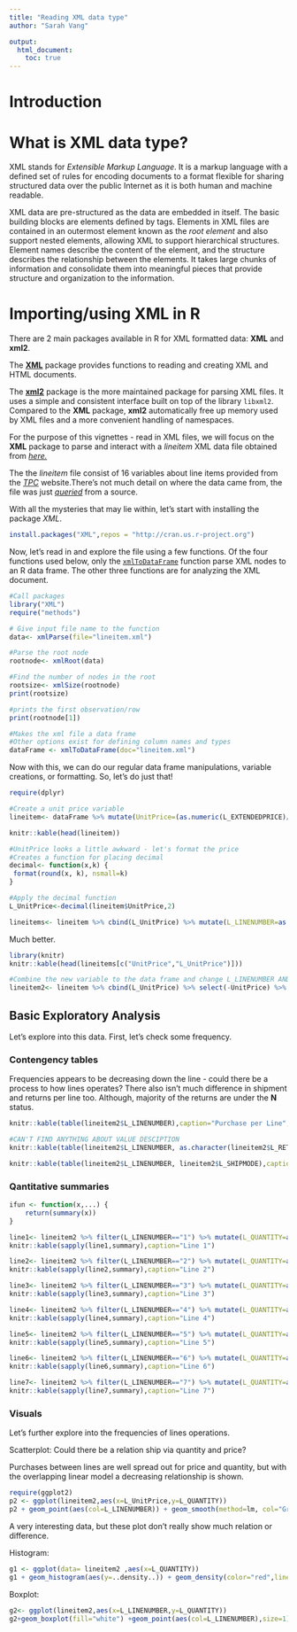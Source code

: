 ---
title: "Reading XML data type"
author: "Sarah Vang"

output: 
  html_document:
    toc: true
---

# Introduction

# What is XML data type?
XML stands for *Extensible Markup Language*. It is a markup language with a defined set of rules for encoding documents to a format flexible for sharing structured data over the public Internet as it is both human and machine readable.

XML data are pre-structured as the data are embedded in itself. The basic building blocks are elements defined by tags. Elements in XML files are contained in an outermost element known as the *root element* and also support nested elements, allowing XML to support hierarchical structures. Element names describe the content of the element, and the structure describes the relationship between the elements. It takes large chunks of information and consolidate them into meaningful pieces that provide structure and organization to the information. 

# Importing/using XML in R
There are 2 main packages available in R for XML formatted data: **XML** and **xml2**. 

The [**XML**](https://cran.r-project.org/web/packages/XML/XML.pdf) package provides functions to reading and creating XML and HTML documents.

The [**xml2**](https://cran.r-project.org/web/packages/xml2/xml2.pdf) package is the more maintained package for parsing XML files. It uses a simple and consistent interface built on top of the library `libxml2`. Compared to the **XML** package, **xml2** automatically free up memory used by XML files and a more convenient handling of namespaces. 

For the purpose of this vignettes - read in XML files, we will focus on the **XML** package to parse and interact with a *lineitem* XML data file obtained from [*here.*](http://aiweb.cs.washington.edu/research/projects/xmltk/xmldata/www/repository.html) 

The the *lineitem* file consist of 16 variables about line items provided from the [*TPC*](http://www.tpc.org/information/about/abouttpc.asp) website.There's not much detail on where the data came from, the file was just [*queried*](http://www.tpc.org/tpc_documents_current_versions/pdf/tpc-h_v2.18.0.pdf) from a source. 

With all the mysteries that may lie within, let's start with installing the package *XML*.
```{r, eval=FALSE, warning=FALSE, message=FALSE}
install.packages("XML",repos = "http://cran.us.r-project.org")
```

Now, let's read in and explore the file using a few functions. Of the four functions used below, only the [`xmlToDataFrame`](https://www.rdocumentation.org/packages/XML/versions/3.98-1.20/topics/xmlToDataFrame) function parse XML nodes to an R data frame. The other three functions are for analyzing the XML document. 
```{r, echo=TRUE, warning=FALSE, message=FALSE}
#Call packages
library("XML")
require("methods")

# Give input file name to the function
data<- xmlParse(file="lineitem.xml")

#Parse the root node
rootnode<- xmlRoot(data)

#Find the number of nodes in the root
rootsize<- xmlSize(rootnode)
print(rootsize)

#prints the first observation/row
print(rootnode[1])

#Makes the xml file a data frame
#Other options exist for defining column names and types
dataFrame <- xmlToDataFrame(doc="lineitem.xml")
```

Now with this, we can do our regular data frame manipulations, variable creations, or formatting. So, let's do just that!
```{r, echo=TRUE, warning=FALSE, message=FALSE}
require(dplyr)

#Create a unit price variable
lineitem<- dataFrame %>% mutate(UnitPrice=(as.numeric(L_EXTENDEDPRICE)/as.numeric(L_QUANTITY)))
```

```{r, echo=FALSE, warning=FALSE, message=FALSE}
knitr::kable(head(lineitem))
```

```{r, echo=TRUE, warning=FALSE, message=FALSE}
#UnitPrice looks a little awkward - let's format the price
#Creates a function for placing decimal
decimal<- function(x,k) {
 format(round(x, k), nsmall=k)
}

#Apply the decimal function
L_UnitPrice<-decimal(lineitem$UnitPrice,2)
```

```{r, echo=FALSE, warning=FALSE, message=FALSE}
lineitems<- lineitem %>% cbind(L_UnitPrice) %>% mutate(L_LINENUMBER=as.factor(L_LINENUMBER)) %>% mutate(L_QUANTITY=as.numeric(L_QUANTITY)) 
```

Much better.
```{r, echo=FALSE, warning=FALSE, message=FALSE}
library(knitr)
knitr::kable(head(lineitems[c("UnitPrice","L_UnitPrice")]))
```

```{r, echo=TRUE, warning=FALSE, message=FALSE}
#Combine the new variable to the data frame and change L_LINENUMBER AND L_QUANTITY data type
lineitem2<- lineitem %>% cbind(L_UnitPrice) %>% select(-UnitPrice) %>% mutate(L_LINENUMBER=as.factor(L_LINENUMBER)) %>% mutate(L_QUANTITY=as.numeric(L_QUANTITY)) 
```

## Basic Exploratory Analysis

Let's explore into this data. First, let's check some frequency.

### Contengency tables
Frequencies appears to be decreasing down the line - could there be a process to how lines operates? There also isn't much difference in shipment and returns per line too. Although, majority of the returns are under the **N** status.
```{r, echo=FALSE, warning=FALSE, message=FALSE}
knitr::kable(table(lineitem2$L_LINENUMBER),caption="Purchase per Line", col.names = c("Line Number","Frequency"))

#CAN'T FIND ANYTHING ABOUT VALUE DESCIPTION
knitr::kable(table(lineitem2$L_LINENUMBER, as.character(lineitem2$L_RETURNFLAG)),caption="Returns per Line")

knitr::kable(table(lineitem2$L_LINENUMBER, lineitem2$L_SHIPMODE),caption="Mode of shipping per Line")
```

### Qantitative summaries
```{r, echo=FALSE, warning=FALSE, message=FALSE}
ifun <- function(x,...) {
    return(summary(x))
}

line1<- lineitem2 %>% filter(L_LINENUMBER=="1") %>% mutate(L_QUANTITY=as.numeric(L_QUANTITY)) %>% mutate(L_UnitPrice=as.numeric(L_UnitPrice)) %>% select(L_QUANTITY,L_UnitPrice)
knitr::kable(sapply(line1,summary),caption="Line 1")

line2<- lineitem2 %>% filter(L_LINENUMBER=="2") %>% mutate(L_QUANTITY=as.numeric(L_QUANTITY)) %>% mutate(L_UnitPrice=as.numeric(L_UnitPrice)) %>% select(L_QUANTITY,L_UnitPrice)
knitr::kable(sapply(line2,summary),caption="Line 2")

line3<- lineitem2 %>% filter(L_LINENUMBER=="3") %>% mutate(L_QUANTITY=as.numeric(L_QUANTITY)) %>% mutate(L_UnitPrice=as.numeric(L_UnitPrice)) %>% select(L_QUANTITY,L_UnitPrice)
knitr::kable(sapply(line3,summary),caption="Line 3")

line4<- lineitem2 %>% filter(L_LINENUMBER=="4") %>% mutate(L_QUANTITY=as.numeric(L_QUANTITY)) %>% mutate(L_UnitPrice=as.numeric(L_UnitPrice)) %>% select(L_QUANTITY,L_UnitPrice)
knitr::kable(sapply(line4,summary),caption="Line 4")

line5<- lineitem2 %>% filter(L_LINENUMBER=="5") %>% mutate(L_QUANTITY=as.numeric(L_QUANTITY)) %>% mutate(L_UnitPrice=as.numeric(L_UnitPrice)) %>% select(L_QUANTITY,L_UnitPrice)
knitr::kable(sapply(line5,summary),caption="Line 5")

line6<- lineitem2 %>% filter(L_LINENUMBER=="6") %>% mutate(L_QUANTITY=as.numeric(L_QUANTITY)) %>% mutate(L_UnitPrice=as.numeric(L_UnitPrice)) %>% select(L_QUANTITY,L_UnitPrice)
knitr::kable(sapply(line6,summary),caption="Line 6")

line7<- lineitem2 %>% filter(L_LINENUMBER=="7") %>% mutate(L_QUANTITY=as.numeric(L_QUANTITY)) %>% mutate(L_UnitPrice=as.numeric(L_UnitPrice)) %>% select(L_QUANTITY,L_UnitPrice)
knitr::kable(sapply(line7,summary),caption="Line 7")

```

### Visuals
Let's further explore into the frequencies of lines operations. 

Scatterplot: Could there be a relation ship via quantity and price?

Purchases between lines are well spread out for price and quantity, but with the overlapping linear model a decreasing relationship is shown.

```{r, echo=FALSE, warning=FALSE, message=FALSE}
require(ggplot2)
p2 <- ggplot(lineitem2,aes(x=L_UnitPrice,y=L_QUANTITY))
p2 + geom_point(aes(col=L_LINENUMBER)) + geom_smooth(method=lm, col="Green", aes(group=L_LINENUMBER))
```

A very interesting data, but these plot don't really show much relation or difference. 

Histogram:
```{r, echo=FALSE, warning=FALSE, message=FALSE}
g1 <- ggplot(data= lineitem2 ,aes(x=L_QUANTITY))
g1 + geom_histogram(aes(y=..density..)) + geom_density(color="red",line=2)
```

Boxplot:
```{r, echo=FALSE, warning=FALSE, message=FALSE}
g2<- ggplot(lineitem2,aes(x=L_LINENUMBER,y=L_QUANTITY))
g2+geom_boxplot(fill="white") +geom_point(aes(col=L_LINENUMBER),size=1)
```


